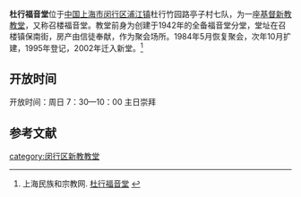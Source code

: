 '''杜行福音堂'''位于[[中国|中国]][[上海市|上海市]][[闵行区|闵行区]][[浦江镇|浦江镇]]杜行竹园路亭子村七队，为一座[[基督新教|基督新教]][[教堂|教堂]]，又称召楼福音堂。教堂前身为创建于1942年的全备福音堂分堂，堂址在召楼镇保南街，房产由信徒奉献，作为聚会场所。1984年5月恢复聚会，次年10月扩建，1995年登记，2002年迁入新堂。<ref>上海民族和宗教网. [http://www.shmzw.gov.cn/gb/mzw/shzj/zjcs/userobject8ai1097.html 杜行福音堂] {{Wayback|url=http://www.shmzw.gov.cn/gb/mzw/shzj/zjcs/userobject8ai1097.html |date=20140404114739 }}</ref>

==开放时间==
开放时间：周日 7：30—10：00  主日崇拜

==参考文献==
{{reflist}}

[[category:闵行区新教教堂|category:闵行区新教教堂]]